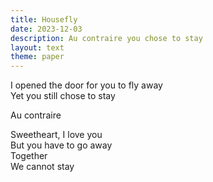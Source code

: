 ```yaml
---
title: Housefly
date: 2023-12-03
description: Au contraire you chose to stay
layout: text
theme: paper
---
```


I opened the door for you to fly away<br />
Yet you still chose to stay<br />

Au contraire<br/>

Sweetheart, I love you<br />
But you have to go away<br />
Together<br />
We cannot stay<br />
